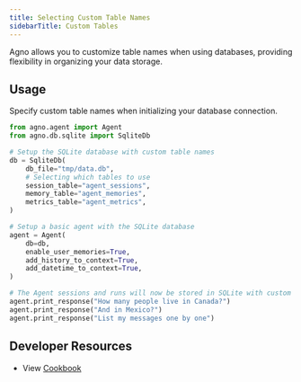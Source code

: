 ```yaml
---
title: Selecting Custom Table Names
sidebarTitle: Custom Tables
---
```


Agno allows you to customize table names when using databases, providing flexibility in organizing your data storage.

## Usage

Specify custom table names when initializing your database connection.

```python selecting_tables.py
from agno.agent import Agent
from agno.db.sqlite import SqliteDb

# Setup the SQLite database with custom table names
db = SqliteDb(
    db_file="tmp/data.db",
    # Selecting which tables to use
    session_table="agent_sessions",
    memory_table="agent_memories",
    metrics_table="agent_metrics",
)

# Setup a basic agent with the SQLite database
agent = Agent(
    db=db,
    enable_user_memories=True,
    add_history_to_context=True,
    add_datetime_to_context=True,
)

# The Agent sessions and runs will now be stored in SQLite with custom table names
agent.print_response("How many people live in Canada?")
agent.print_response("And in Mexico?")
agent.print_response("List my messages one by one")
```


## Developer Resources

- View [Cookbook](https://github.com/agno-agi/agno/blob/main/cookbook/db/examples/selecting_tables.py)